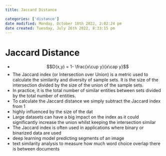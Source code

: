 ```yaml
---
title: Jaccard Distance

categories: ['distance']
date modified: Monday, October 10th 2022, 2:02:24 pm
date created: Tuesday, July 26th 2022, 8:33:15 pm
---
```


# Jaccard Distance
- $$D(x,y) = 1- \frac{x\cup y}{x\cap y}$$
- The Jaccard index (or Intersection over Union) is a metric used to calculate the similarity and diversity of sample sets. It is the size of the intersection divided by the size of the union of the sample sets.
- In practice, it is the total number of similar entities between sets divided by the total number of entities.
- To calculate the Jaccard distance we simply subtract the Jaccard index from 1
- highly influenced by the size of the dat
- Large datasets can have a big impact on the index as it could significantly increase the union whilst keeping the intersection similar
- The Jaccard index is often used in applications where binary or binarized data are used
- deep learning model predicting segments of an image
- text similarity analysis to measure how much word choice overlap there is between documents



